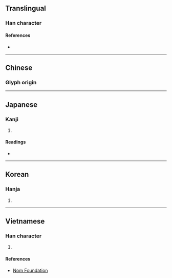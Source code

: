 {{character info/new}}
==Translingual==

===Han character===
{{Han char|rn=75|rad=木|as=08|sn=12|four=|canj=DJNU|ids=⿰木宛}}

====References====
* {{Han ref|kx=0535.130|dkj=15001|dj=0923.050|hdz=21239.020|uh=6900|ud=26880}}

----

==Chinese==
{{zh-forms}}

===Glyph origin===
{{Han etym}}
{{zh-see|碗|v}}

----

==Japanese==

===Kanji===
{{ja-kanji|grade=|rs=木08}}

# {{defn|lang=ja|sort=木08}}

====Readings====
* {{ja-readings|on=[[わん]] (wan)|kun=[[はち]] (hachi)}}

----

==Korean==

===Hanja===
{{ko-hanja|hangeul=완|eumhun=|rv=wan|mr=wan|y=wan}}

# {{defn|lang=ko|sort=木08}}

----

==Vietnamese==

===Han character===
{{vi-readings|rs=木08|hanviet=oản}}

# {{defn|lang=vi|sort=木08}}

====References====
* [http://nomfoundation.org/common/nom_details.php?codepoint=6900 Nom Foundation]